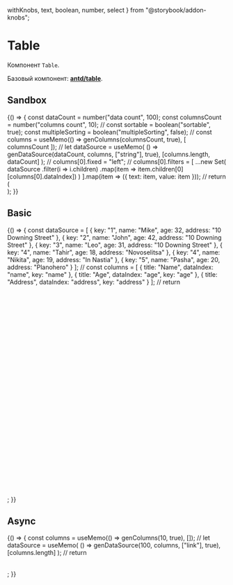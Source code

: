 
  withKnobs,
  text,
  boolean,
  number,
  select
} from "@storybook/addon-knobs";

<Meta
  title="Components/Table/Table"
  component={Table}
  decorators={[withKnobs]}
/>

# Table

Компонент `Table`.

Базовый компонент: [**antd/table**](https://ant.design/components/table/).

## Sandbox

<Preview>
  <Story name="Sandbox">
    {() => {
      const dataCount = number("data count", 100);
      const columnsCount = number("columns count", 10);
      //
      const sortable = boolean("sortable", true);
      const multipleSorting = boolean("multipleSorting", false);
      //
      const columns = useMemo(() => genColumns(columnsCount, true), [
        columnsCount
      ]);
      //
      let dataSource = useMemo(
        () => genDataSource(dataCount, columns, ["string"], true),
        [columns.length, dataCount]
      );
      //
      columns[0].fixed = "left";
      //
      columns[0].filters = [
        ...new Set(
          dataSource
            .filter(i => i.children)
            .map(item => item.children[0][columns[0].dataIndex])
        )
      ].map(item => ({
        text: item,
        value: item
      }));
      //
      return (
        <div>
          <Table
            height="450px"
            columns={columns}
            sortable={sortable}
            dataSource={dataSource}
            multipleSorting={multipleSorting}
            cellRenderProps={{ onClick: console.log }}
          />
        </div>
      );
    }}
  </Story>
</Preview>

## Basic

<Preview>
  <Story name="Basic">
    {() => {
      const dataSource = [
        {
          key: "1",
          name: "Mike",
          age: 32,
          address: "10 Downing Street"
        },
        {
          key: "2",
          name: "John",
          age: 42,
          address: "10 Downing Street"
        },
        {
          key: "3",
          name: "Leo",
          age: 31,
          address: "10 Downing Street"
        },
        {
          key: "4",
          name: "Tahir",
          age: 18,
          address: "Novoselitsa"
        },
        {
          key: "4",
          name: "Nikita",
          age: 19,
          address: "In Nastia"
        },
        {
          key: "5",
          name: "Pasha",
          age: 20,
          address: "Planohero"
        }
      ];
      //
      const columns = [
        {
          title: "Name",
          dataIndex: "name",
          key: "name"
        },
        {
          title: "Age",
          dataIndex: "age",
          key: "age"
        },
        {
          title: "Address",
          dataIndex: "address",
          key: "address"
        }
      ];
      //
      return <Table columns={columns} dataSource={dataSource} />;
    }}
  </Story>
</Preview>

## Async

<Preview>
  <Story name="Async">
    {() => {
      const columns = useMemo(() => genColumns(10, true), []);
      //
      let dataSource = useMemo(
        () => genDataSource(100, columns, ["link"], true),
        [columns.length]
      );
      //
      return <Table />;
    }}
  </Story>
</Preview>

<Props of={Table} />
